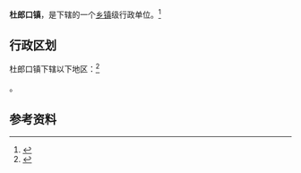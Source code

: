 {{中国乡级行政区|37/15/23/105/000}}

'''杜郎口镇'''，是{{PRC admin/fullname|37/15/23/105/000|3}}下辖的一个[[乡镇|乡镇]]级行政单位。<ref>{{PRC admin/ref sgc|{{PRC admin/parent|37/15/23/105/000}}}}</ref>

== 行政区划 ==

杜郎口镇下辖以下地区：<ref>{{PRC admin/ref sgc|37/15/23/105/000}}</ref>

{{PRC admin/children|37/15/23/105/000}}。

== 参考资料 ==

{{reflist}}

{{行政区划小作品}}
{{PRC admin/navcat|37/15/23/105/000}}